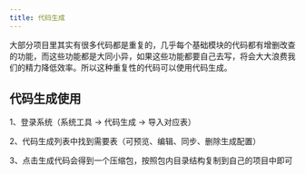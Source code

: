 ```yaml
---
title: 代码生成
---
```


大部分项目里其实有很多代码都是重复的，几乎每个基础模块的代码都有增删改查的功能，而这些功能都是大同小异，如果这些功能都要自己去写，将会大大浪费我们的精力降低效率。所以这种重复性的代码可以使用代码生成。

## 代码生成使用

1、登录系统（系统工具 -> 代码生成 -> 导入对应表）

2、代码生成列表中找到需要表（可预览、编辑、同步、删除生成配置）

3、点击生成代码会得到一个压缩包，按照包内目录结构复制到自己的项目中即可

